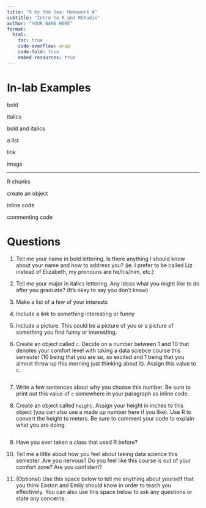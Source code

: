 ```yaml
---
title: "R by the Sea: Homework A"
subtitle: "Intro to R and RStudio"
author: "YOUR NAME HERE"
format:
  html:
    toc: true
    code-overflow: wrap
    code-fold: true
    embed-resources: true
---
```


# In-lab Examples 

bold

italics

bold and italics

a list

link

image

---
R chunks

create an object

inline code

commenting code

# Questions 

1.  Tell me your name in bold lettering. Is there anything I should know about your name and how to address you? (ie. I prefer to be called Liz instead of Elizabeth, my pronouns are he/his/him, etc.)



2. Tell me your major in italics lettering. Any ideas what you might like to do after you graduate? (It's okay to say you don't know)

 

3.  Make a list of a few of your interests



4.  Include a link to something interesting or funny



5.  Include a picture. This could be a picture of you or a picture of something you find funny or interesting.  



6. Create an object called `c`. Decide on a number between 1 and 10 that denotes your comfort level with taking a data sciebce course this semester (10 being that you are so, so excited and 1 being that you almost threw up this morning just thinking about it). Assign this value to `c`. 
```r

```

7.  Write a few sentences about why you choose this number. Be sure to print out this value of `c` somewhere in your paragraph as inline code.


8.  Create an object called `height`. Assign your height in inches to this object (you can also use a made up number here if you like). Use R to convert the height to meters. Be sure to comment your code to explain what you are doing. 

```r

```

9.  Have you ever taken a class that used R before? 

10. Tell me a little about how you feel about taking data science this semester. Are you nervous? Do you feel like this course is out of your comfort zone? Are you confident? 

11.  (Optional) Use this space below to tell me anything about yourself that you think Easton and Emily should know in order to teach you effectively. You can also use this space below to ask any questions or state any concerns.



